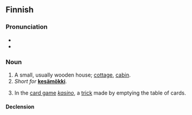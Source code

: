 ==Finnish==
{{Finnish index|m|ö}}

===Pronunciation===
* {{IPA|lang=fi|[ˈmø̞kːi]}}
* {{hyphenation|mök|ki|lang=fi}}

===Noun===
{{fi-noun}}

# A small, usually wooden house; [[cottage]], [[cabin]].
# ''Short for'' [[kesämökki|'''kesämökki''']].
# {{lb|fi|card games}} In the [[card game]] ''[[kasino#Finnish|kasino]]'', a [[trick]] made by emptying the table of cards.

====Declension====
{{fi-decl-risti|mö|kk|k|ä}}